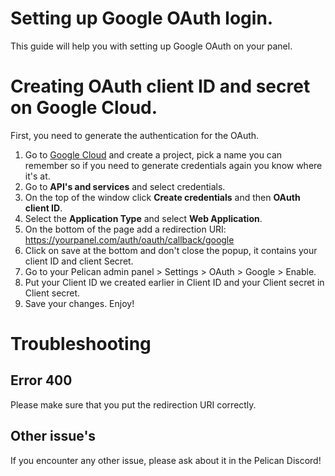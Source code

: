 
# Setting up Google OAuth login.

This guide will help you with setting up Google OAuth on your panel.

# Creating OAuth client ID and secret on Google Cloud.

First, you need to generate the authentication for the OAuth.

1. Go to [Google Cloud](https://console.cloud.google.com/) and create a project, pick a name you can remember so if you need to generate credentials again you know where it's at.
2. Go to **API's and services** and select credentials.
3. On the top of the window click **Create credentials** and then **OAuth client ID**.
4. Select the **Application Type** and select **Web Application**.
5. On the bottom of the page add a redirection URI: https://yourpanel.com/auth/oauth/callback/google
6. Click on save at the bottom and don't close the popup, it contains your client ID and client Secret.
7. Go to your Pelican admin panel > Settings > OAuth > Google > Enable.
8. Put your Client ID we created earlier in Client ID and your Client secret in Client secret.
9. Save your changes.
Enjoy!

# Troubleshooting

## Error 400
Please make sure that you put the redirection URI correctly.

## Other issue's
If you encounter any other issue, please ask about it in the Pelican Discord!



